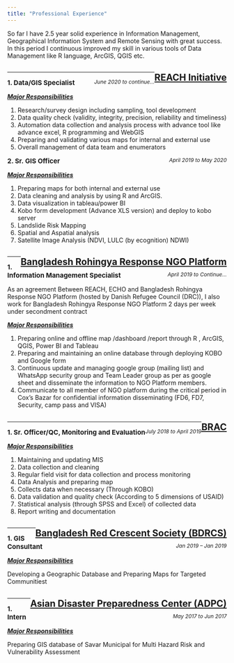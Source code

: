 ```yaml
---
title: "Professional Experience"
---
```


<script>
function myFunction() {
    var x = document.getElementById("myDIV");
    if (x.style.display === "none") {
        x.style.display = "block";
    } else {
        x.style.display = "none";
    }
}
</script>


So far I have 2.5 year solid experience in Information Management, Geographical Information System and Remote Sensing with great success. In this period I continuous improved my skill in various tools of Data Management like R language, ArcGIS, QGIS etc.

## [REACH Initiative](http:www.reach-initiative.org){style="float:right"}

---


<span style="font-size:15px"><b>1. Data/GIS Specialist</b></span> <i><span style="float:right;font-size:12px">June 2020 to continue...</span></i>
 
<div id="myDIV">
 <p><i><u><b>Major Responsibilities </b></u></i></p>
1. Research/survey design including sampling, tool development 
2. Data quality check (validity, integrity, precision, reliability and timeliness) 
3. Automation data collection and analysis process with advance tool like advance excel, R programming and WebGIS
4. Preparing and validating various maps for internal and external use
5. Overall management of data team and enumerators 

</div>

<span style="font-size:15px"><b>2. Sr. GIS Officer</b></span> <i><span style="float:right;font-size:12px">April 2019 to May 2020</span></i>

 <p><i><u><b>Major Responsibilities </b></u></i></p>
 
1. Preparing maps for both internal and external use
2. Data cleaning and analysis by using R and ArcGIS.
3. Data visualization in tableau/power BI
4. Kobo form development (Advance XLS version) and deploy to kobo server
5. Landslide Risk Mapping
6. Spatial and Aspatial analysis
7. Satellite Image Analysis (NDVI, LULC (by ecognition) NDWI)


## [Bangladesh Rohingya Response NGO Platform](http://brac.net){style="float:right"} 

---

<span style="font-size:15px"><b>1. Information Management Specialist</b></span> <i><span style="float:right;font-size:12px">April 2019 to Continue...</span></i>


As an agreement Between REACH, ECHO and Bangladesh Rohingya Response NGO Platform (hosted by Danish Refugee Council (DRC)), I also work for Bangladesh Rohingya Response NGO Platform 2 days per week under secondment contract

<p><i><u><b>Major Responsibilities </b></u></i></p>

1. Preparing online and offline map /dashboard /report through R , ArcGIS, QGIS, Power BI and Tableau
2. Preparing and maintaining an online database through deploying KOBO and Google form
3. Continuous update and managing google group (mailing list) and WhatsApp security group and Team Leader group as per as google sheet and disseminate the information to NGO Platform members.
4. Communicate to all member of NGO platform during the critical period in Cox’s Bazar for confidential information disseminating (FD6, FD7, Security, camp pass and VISA)

## [BRAC](http://brac.net){style="float:right"} 

---

<span style="font-size:15px"><b>1. Sr. Officer/QC, Monitoring and Evaluation</b></span> <i><span style="float:right;font-size:12px">July 2018 to April 2019</span></i>
 

<p><i><u><b>Major Responsibilities </b></u></i></p>
1. Maintaining and updating MIS
2. Data collection and cleaning
3. Regular field visit for data collection and process monitoring
4. Data Analysis and preparing map
5. Collects data when necessary (Through KOBO)
6. Data validation and quality check (According to 5 dimensions of USAID)
7. Statistical analysis (through SPSS and Excel) of collected data
8. Report writing and documentation



## [Bangladesh Red Crescent Society (BDRCS)](www.bdrcs.org){style="float:right"} 

---

<span style="font-size:15px"><b>1. GIS Consultant</b></span> <i><span style="float:right;font-size:12px">Jan 2019 – Jan 2019</span></i>
 

<p><i><u><b>Major Responsibilities </b></u></i></p>
Developing a Geographic Database and Preparing Maps for Targeted Communitiest


## [Asian Disaster Preparedness Center (ADPC)](http://adpc.net){style="float:right"} 

---

<span style="font-size:15px"><b>1. Intern</b></span> <i><span style="float:right;font-size:12px">May 2017 to Jun 2017</span></i>


<p><i><u><b>Major Responsibilities </b></u></i></p>
Preparing GIS database of Savar Municipal for Multi Hazard Risk and Vulnerability Assessment





